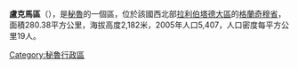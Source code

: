 '''盧克馬區'''（{{lang-es|Distrito de Lucma}}），是[[秘魯|秘魯]]的一個區，位於該國西北部[[拉利伯塔德大區|拉利伯塔德大區]]的[[格蘭奇穆省|格蘭奇穆省]]，面積280.38平方公里，海拔高度2,182米，2005年人口5,407，人口密度每平方公里19人。

{{Peru-geo-stub}}
[[Category:秘魯行政區|Category:秘魯行政區]]